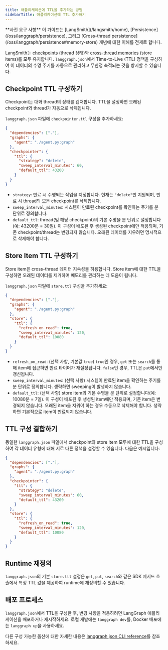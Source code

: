 ```yaml
---
title: 애플리케이션에 TTL을 추가하는 방법
sidebarTitle: 애플리케이션에 TTL 추가하기
---
```

<Tip>
**사전 요구 사항**
이 가이드는 [LangSmith](/langsmith/home), [Persistence](/oss/langgraph/persistence), 그리고 [Cross-thread persistence](/oss/langgraph/persistence#memory-store) 개념에 대한 이해를 전제로 합니다.
</Tip>

LangSmith는 [checkpoints](/oss/langgraph/persistence#checkpoints) (thread 상태)와 [cross-thread memories](/oss/langgraph/persistence#memory-store) (store items)를 모두 유지합니다. `langgraph.json`에서 Time-to-Live (TTL) 정책을 구성하여 이 데이터의 수명 주기를 자동으로 관리하고 무한정 축적되는 것을 방지할 수 있습니다.

## Checkpoint TTL 구성하기

Checkpoint는 대화 thread의 상태를 캡처합니다. TTL을 설정하면 오래된 checkpoint와 thread가 자동으로 삭제됩니다.

`langgraph.json` 파일에 `checkpointer.ttl` 구성을 추가하세요:

```json
{
  "dependencies": ["."],
  "graphs": {
    "agent": "./agent.py:graph"
  },
  "checkpointer": {
    "ttl": {
      "strategy": "delete",
      "sweep_interval_minutes": 60,
      "default_ttl": 43200
    }
  }
}
```

* `strategy`: 만료 시 수행되는 작업을 지정합니다. 현재는 `"delete"`만 지원되며, 만료 시 thread의 모든 checkpoint를 삭제합니다.
* `sweep_interval_minutes`: 시스템이 만료된 checkpoint를 확인하는 주기를 분 단위로 정의합니다.
* `default_ttl`: thread(및 해당 checkpoint)의 기본 수명을 분 단위로 설정합니다(예: 43200분 = 30일). 이 구성이 배포된 후 생성된 checkpoint에만 적용되며, 기존 checkpoint/thread는 변경되지 않습니다. 오래된 데이터를 지우려면 명시적으로 삭제해야 합니다.

## Store Item TTL 구성하기

Store item은 cross-thread 데이터 지속성을 허용합니다. Store item에 대한 TTL을 구성하면 오래된 데이터를 제거하여 메모리를 관리하는 데 도움이 됩니다.

`langgraph.json` 파일에 `store.ttl` 구성을 추가하세요:

```json
{
  "dependencies": ["."],
  "graphs": {
    "agent": "./agent.py:graph"
  },
  "store": {
    "ttl": {
      "refresh_on_read": true,
      "sweep_interval_minutes": 120,
      "default_ttl": 10080
    }
  }
}
```

* `refresh_on_read`: (선택 사항, 기본값 `true`) `true`인 경우, `get` 또는 `search`를 통해 item에 접근하면 만료 타이머가 재설정됩니다. `false`인 경우, TTL은 `put`에서만 갱신됩니다.
* `sweep_interval_minutes`: (선택 사항) 시스템이 만료된 item을 확인하는 주기를 분 단위로 정의합니다. 생략하면 sweeping이 발생하지 않습니다.
* `default_ttl`: (선택 사항) store item의 기본 수명을 분 단위로 설정합니다(예: 10080분 = 7일). 이 구성이 배포된 후 생성된 item에만 적용되며, 기존 item은 변경되지 않습니다. 오래된 item을 지워야 하는 경우 수동으로 삭제해야 합니다. 생략하면 기본적으로 item이 만료되지 않습니다.

## TTL 구성 결합하기

동일한 `langgraph.json` 파일에서 checkpoint와 store item 모두에 대한 TTL을 구성하여 각 데이터 유형에 대해 서로 다른 정책을 설정할 수 있습니다. 다음은 예시입니다:

```json
{
  "dependencies": ["."],
  "graphs": {
    "agent": "./agent.py:graph"
  },
  "checkpointer": {
    "ttl": {
      "strategy": "delete",
      "sweep_interval_minutes": 60,
      "default_ttl": 43200
    }
  },
  "store": {
    "ttl": {
      "refresh_on_read": true,
      "sweep_interval_minutes": 120,
      "default_ttl": 10080
    }
  }
}
```

## Runtime 재정의

`langgraph.json`의 기본 `store.ttl` 설정은 `get`, `put`, `search`와 같은 SDK 메서드 호출에서 특정 TTL 값을 제공하여 runtime에 재정의할 수 있습니다.

## 배포 프로세스

`langgraph.json`에서 TTL을 구성한 후, 변경 사항을 적용하려면 LangGraph 애플리케이션을 배포하거나 재시작하세요. 로컬 개발에는 `langgraph dev`를, Docker 배포에는 `langgraph up`을 사용하세요.

다른 구성 가능한 옵션에 대한 자세한 내용은 [langgraph.json CLI reference](https://langchain-ai.github.io/langgraph/reference/configuration/#configuration-file)를 참조하세요.